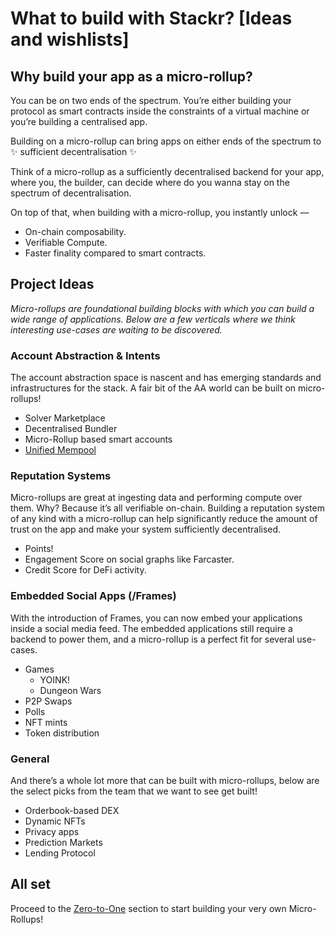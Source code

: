 # What to build with Stackr? [Ideas and wishlists]

## Why build your app as a micro-rollup?

You can be on two ends of the spectrum. You’re either building your protocol as smart contracts inside the constraints of a virtual machine or you’re building a centralised app.

Building on a micro-rollup can bring apps on either ends of the spectrum to ✨ sufficient decentralisation ✨

Think of a micro-rollup as a sufficiently decentralised backend for your app, where you, the builder, can decide where do you wanna stay on the spectrum of decentralisation.

On top of that, when building with a micro-rollup, you instantly unlock —

- On-chain composability.
- Verifiable Compute.
- Faster finality compared to smart contracts.

## Project Ideas

_Micro-rollups are foundational building blocks with which you can build a wide range of applications. Below are a few verticals where we think interesting use-cases are waiting to be discovered._

### Account Abstraction & Intents

The account abstraction space is nascent and has emerging standards and infrastructures for the stack. A fair bit of the AA world can be built on micro-rollups!

- Solver Marketplace
- Decentralised Bundler
- Micro-Rollup based smart accounts
- [Unified Mempool](https://notes.ethereum.org/@yoav/unified-erc-4337-mempool)

### Reputation Systems

Micro-rollups are great at ingesting data and performing compute over them. Why? Because it’s all verifiable on-chain. Building a reputation system of any kind with a micro-rollup can help significantly reduce the amount of trust on the app and make your system sufficiently decentralised.

- Points!
- Engagement Score on social graphs like Farcaster.
- Credit Score for DeFi activity.

### Embedded Social Apps (/Frames)

With the introduction of Frames, you can now embed your applications inside a social media feed. The embedded applications still require a backend to power them, and a micro-rollup is a perfect fit for several use-cases.

- Games
  - YOINK!
  - Dungeon Wars
- P2P Swaps
- Polls
- NFT mints
- Token distribution

### General

And there’s a whole lot more that can be built with micro-rollups, below are the select picks from the team that we want to see get built!

- Orderbook-based DEX
- Dynamic NFTs
- Privacy apps
- Prediction Markets
- Lending Protocol

## All set

Proceed to the [Zero-to-One](/zero-to-one/getting-started) section to start building your very own Micro-Rollups!
